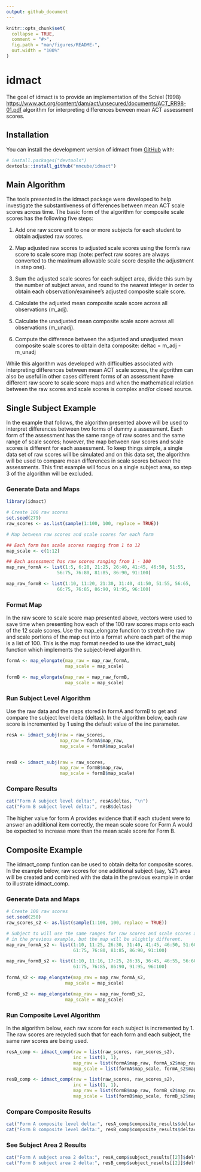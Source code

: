 ```yaml
---
output: github_document
---
```


<!-- README.md is generated from README.Rmd. Please edit that file -->

```r
knitr::opts_chunk$set(
  collapse = TRUE,
  comment = "#>",
  fig.path = "man/figures/README-",
  out.width = "100%"
)
```

# idmact

<!-- badges: start -->
<!-- badges: end -->

The goal of idmact is to provide an implementation of the Schiel (1998)
<https://www.act.org/content/dam/act/unsecured/documents/ACT_RR98-01.pdf> 
algorithm for interpreting differences beween mean ACT assessment scores.

## Installation

You can install the development version of idmact from [GitHub](https://github.com/) with:

``` r
# install.packages("devtools")
devtools::install_github("mncube/idmact")
```

## Main Algorithm

The tools presented in the idmact package were developed to help investigate the
substantiveness of differences between mean ACT scale scores across time.  The
basic form of the algorithm for composite scale scores has the following five
steps:

1.  Add one raw score unit to one or more subjects for each student to obtain
adjusted raw scores.

2.  Map adjusted raw scores to adjusted scale scores using the form's raw score
to scale score map (note: perfect raw scores are always converted to the maximum
allowable scale score despite the adjustment in step one).

3.  Sum the adjusted scale scores for each subject area, divide this sum by the
number of subject areas, and round to the nearest integer in order to obtain
each observation/examinee's adjusted composite scale score.

4.  Calculate the adjusted mean composite scale score across all observations
(m_adj).

5.  Calculate the unadjusted mean composite scale score across all observations
(m_unadj).

6.  Compute the difference between the adjusted and unadjusted mean composite
scale scores to obtain delta composite: deltac = m_adj - m_unadj

While this algorithm was developed with difficulties associated with interpreting
differences between mean ACT scale scores, the algorithm can also be useful in
other cases different forms of an assessment have different raw score to scale
score maps and when the mathematical relation between the raw scores and scale
scores is complex and/or closed source.

## Single Subject Example

In the example that follows, the algorithm presented above will be used to
interpret differences between two forms of dummy a assessment.  Each form of
the assessment has the same range of raw scores and the same range of scale
scores; however, the map between raw scores and scale scores is different for
each assessment.  To keep things simple, a single data set of raw scores will
be simulated and on this data set, the algorithm will be used to compare mean
differences in scale scores between the assessments.  This first
example will focus on a single subject area, so step 3 of the algorithm will be
excluded.

### Generate Data and Maps


```r
library(idmact)

# Create 100 raw scores
set.seed(279)
raw_scores <- as.list(sample(1:100, 100, replace = TRUE))

# Map between raw scores and scale scores for each form

## Each form has scale scores ranging from 1 to 12
map_scale <- c(1:12)

## Each assessment has raw scores ranging from 1 - 100
map_raw_formA <- list(1:5, 6:20, 21:25, 26:40, 41:45, 46:50, 51:55,
                   56:75, 76:80, 81:85, 86:90, 91:100)

map_raw_formB <- list(1:10, 11:20, 21:30, 31:40, 41:50, 51:55, 56:65,
                   66:75, 76:85, 86:90, 91:95, 96:100)
```


### Format Map

In the raw score to scale score map presented above, vectors were used to save
time when presenting how each of the 100 raw scores maps onto each of the 12
scale scores.  Use the map_elongate function to stretch the raw and scale portions
of the map out into a format where each part of the map is a list of 100.  This
is the map format needed to use the idmact_subj function which implements the
subject-level algorithm.

```r
formA <- map_elongate(map_raw = map_raw_formA,
                      map_scale = map_scale)

formB <- map_elongate(map_raw = map_raw_formB,
                      map_scale = map_scale)
```


### Run Subject Level Algorithm

Use the raw data and the maps stored in formA and formB to get and compare the
subject level delta (deltas).  In the algorithm below, each raw score is
incremented by 1 using the default value of the inc parameter.

```r
resA <- idmact_subj(raw = raw_scores,
                    map_raw = formA$map_raw,
                    map_scale = formA$map_scale)


resB <- idmact_subj(raw = raw_scores,
                    map_raw = formB$map_raw,
                    map_scale = formB$map_scale)
```


### Compare Results

```r
cat("Form A subject level delta:", resA$deltas, "\n")
cat("Form B subject level delta:", resB$deltas)
```

The higher value for form A provides evidence that if each student were to
answer an additional item correctly, the mean scale score for Form A would be
expected to increase more than the mean scale score for Form B.  


## Composite Example

The idmact_comp funtion can be used to obtain delta for composite scores.  In the
example below, raw scores for one additional subject (say, 's2') area will be created and
combined with the data in the previous example in order to illustrate idmact_comp.

### Generate Data and Maps


```r
# Create 100 raw scores
set.seed(250)
raw_scores_s2 <- as.list(sample(1:100, 100, replace = TRUE))

# Subject to will use the same ranges for raw scores and scale scores as was used
# in the previous example, but the map will be slightly different. 
map_raw_formA_s2 <- list(1:10, 11:25, 26:30, 31:40, 41:45, 46:50, 51:60,
                         61:75, 76:80, 81:85, 86:90, 91:100)

map_raw_formB_s2 <- list(1:10, 11:16, 17:25, 26:35, 36:45, 46:55, 56:60,
                         61:75, 76:85, 86:90, 91:95, 96:100)

formA_s2 <- map_elongate(map_raw = map_raw_formA_s2,
                      map_scale = map_scale)

formB_s2 <- map_elongate(map_raw = map_raw_formB_s2,
                      map_scale = map_scale)
```


### Run Composite Level Algorithm

In the algorithm below, each raw score for each subject is incremented by 1. The raw scores are recycled such that for each form and each subject, the same raw scores are being used.

```r
resA_comp <- idmact_comp(raw = list(raw_scores, raw_scores_s2),
                         inc = list(1, 1),
                         map_raw = list(formA$map_raw, formA_s2$map_raw),
                         map_scale = list(formA$map_scale, formA_s2$map_scale))

resB_comp <- idmact_comp(raw = list(raw_scores, raw_scores_s2),
                         inc = list(1, 1),
                         map_raw = list(formB$map_raw, formB_s2$map_raw),
                         map_scale = list(formB$map_scale, formB_s2$map_scale))
```


### Compare Composite Results

```r
cat("Form A composite level delta:", resA_comp$composite_results$deltac, "\n")
cat("Form B composite level delta:", resB_comp$composite_results$deltac)
```


### See Subject Area 2 Results

```r
cat("Form A subject area 2 delta:", resA_comp$subject_results[[2]]$deltas, "\n")
cat("Form B subject area 2 delta:", resB_comp$subject_results[[2]]$deltas)
```


